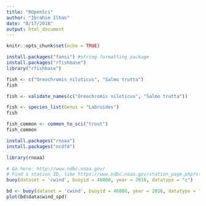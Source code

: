 ```yaml
---
title: "ROpenSci"
author: "Ibrahim Ilhan"
date: "8/17/2018"
output: html_document
---
```


```r
knitr::opts_chunk$set(echo = TRUE)
```

```r
install.packages("fansi") #string formatting package
install.packages("rfishbase")
library("rfishbase")
```
```r
fish <- c("Oreochromis niloticus", "Salmo trutta")
fish
```

```r
fish <- validate_names(c("Oreochromis niloticus", "Salmo trutta"))
```
```r
fish <- species_list(Genus = "Labroides")
fish
```


```r
fish_common <- common_to_sci("trout")
fish_common
```

```r
install.packages("rnoaa")
install.packages("ncdf4")
```
```r
library(rnoaa)

# Go here: http://www.ndbc.noaa.gov/
# Find a station ID, like https://www.ndbc.noaa.gov/station_page.php?station=46080
buoy(dataset = 'cwind', buoyid = 46080, year = 2016, datatype = "c")
```
```r
bd <- buoy(dataset = 'cwind', buoyid = 46080, year = 2016, datatype = "c")
plot(bd$data$wind_spd)
```